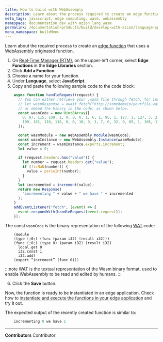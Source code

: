 ```yaml
---
title: How to build with WebAssemply
description: Learn about the process required to create an edge function that uses a WebAssembly originated function.
meta_tags: javascript, edge computing, wasm, webassembly
namespace: documentation_dev_with_azion_lang_wasm
permalink: /documentation/products/build/develop-with-azion/language-specific/wasm/
menu_namespace: buildMenu
---
```


Learn about the required process to create an [edge function](/en/documentation/products/build/develop-with-azion/language-specific/javascript/) that uses a [WebAssembly](https://webassembly.org/getting-started/developers-guide/) originated function.

1. On [Real-Time Manager (RTM)](https://manager.azion.com/), on the upper-left corner, select **Edge Functions** in the **Edge Libraries** section.
2. Click **Add a Function**.
3. Choose a name for your function.
4. Under **Language**, select **JavaScript**.
5. Copy and paste the following sample code to the code block:

```js
    async function handleRequest(request) {
      // You can either retrieve your .wasm file through fetch, for instance :
      // let wasmResponse = await fetch("http://somedomain/yourfile.wasm")
      // or embed the binary in the code, as shown below.
      const wasmCode = new Uint8Array([
        0, 97, 115, 109, 1, 0, 0, 0, 1, 6, 1, 96, 1, 127, 1, 127, 3, 2, 1, 0, 7, 13, 1, 9, 105, 110, 99, 114, 101,
        109, 101, 110, 116, 0, 0, 10, 9, 1, 7, 0, 32, 0, 65, 1, 106, 11,
      ]);

      const wasmModule = new WebAssembly.Module(wasmCode);
      const wasmInstance = new WebAssembly.Instance(wasmModule);
      const increment = wasmInstance.exports.increment;
      let value = 0;
  
      if (request.headers.has("value")) {
        let number = request.headers.get("value");
        if (!isNaN(number)) {
          value = parseInt(number);
        }
      }
      let incremented = increment(value);
      return new Response(
        "incrementing " + value + " we have " + incremented
      );
    }
    addEventListener("fetch", (event) => {
      event.respondWith(handleRequest(event.request));
    });
```

The const `wasmCode` is the binary representation of the following [WAT](https://developer.mozilla.org/en-US/docs/WebAssembly/Understanding_the_text_format) code:

```
    (module
    (type (;0;) (func (param i32) (result i32)))
    (func (;0;) (type 0) (param i32) (result i32)
      local.get 0
      i32.const 1
      i32.add)
    (export “increment” (func 0)))
```

:::note
[WAT](https://developer.mozilla.org/en-US/docs/WebAssembly/Understanding_the_text_format) is the textual representation of the Wasm binary format, used to enable WebAssembly to be read and edited by humans.
:::

6. Click the **Save** button.

Now, the function is ready to be instantiated in an edge application. Check how to [instantiate and execute the functions in your edge application](/en/documentation/products/edge-application/edge-functions-instances/) and try it out.

The expected output of the recently created function is similar to:

```js
    incrementing 0 we have 1
```



---


**Contributors** <ContributorList>Contributor</ContributorList>
